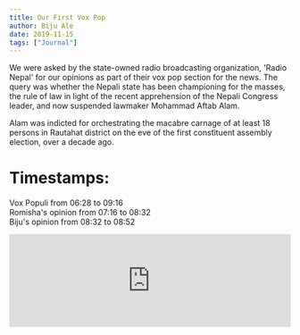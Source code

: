 ```yaml
---
title: Our First Vox Pop
author: Biju Ale
date: 2019-11-15
tags: ["Journal"]
---
```


We were asked by the state-owned radio broadcasting organization, 'Radio Nepal' for our opinions as part of their vox pop section for the news. The query was whether the Nepali state has been championing for the masses, the rule of law in light of the recent apprehension of the Nepali Congress leader, and now suspended lawmaker Mohammad Aftab Alam.

Alam was indicted for orchestrating the macabre carnage of at least 18 persons in Rautahat district on the eve of the first constituent assembly election, over a decade ago.

# Timestamps:

Vox Populi from 06:28 to 09:16  
Romisha's opinion from 07:16 to 08:32  
Biju's opinion from 08:32 to 08:52

<iframe
  width="100%"
  height="166"
  scrolling="no"
  frameborder="no"
  allow="autoplay"
  src="https://w.soundcloud.com/player/?url=https%3A//api.soundcloud.com/tracks/808897375%3Fsecret_token%3Ds-vopClUOTzey&color=%23302c28&auto_play=false&hide_related=false&show_comments=true&show_user=true&show_reposts=false&show_teaser=true"
></iframe>
